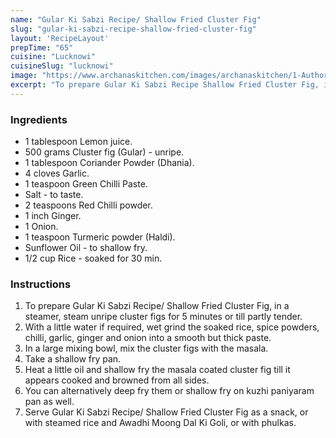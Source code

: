 ---
name: "Gular Ki Sabzi Recipe/ Shallow Fried Cluster Fig"
slug: "gular-ki-sabzi-recipe-shallow-fried-cluster-fig"
layout: 'RecipeLayout'
prepTime: "65"
cuisine: "Lucknowi"
cuisineSlug: "lucknowi"
image: "https://www.archanaskitchen.com/images/archanaskitchen/1-Author/hema/Cluster_Fig_Sabzi_Goolar_Ki_Sabzi_Recipe-1.jpg"
excerpt: "To prepare Gular Ki Sabzi Recipe Shallow Fried Cluster Fig, in a steamer, steam unripe cluster figs for 5 minutes or till partly tender"
---

### Ingredients

- 1 tablespoon Lemon juice.
- 500 grams Cluster fig (Gular) - unripe.
- 1 tablespoon Coriander Powder (Dhania).
- 4 cloves Garlic.
- 1 teaspoon Green Chilli Paste.
- Salt - to taste.
- 2 teaspoons Red Chilli powder.
- 1 inch Ginger.
- 1 Onion.
- 1 teaspoon Turmeric powder (Haldi).
- Sunflower Oil - to shallow fry.
- 1/2 cup Rice - soaked for 30 min.

### Instructions

1. To prepare Gular Ki Sabzi Recipe/ Shallow Fried Cluster Fig, in a steamer, steam unripe cluster figs for 5 minutes or till partly tender.
1. With a little water if required, wet grind the soaked rice, spice powders, chilli, garlic, ginger and onion into a smooth but thick paste.
1. In a large mixing bowl, mix the cluster figs with the masala.
1. Take a shallow fry pan.
1. Heat a little oil and shallow fry the masala coated cluster fig till it appears cooked and browned from all sides.
1. You can alternatively deep fry them or shallow fry on kuzhi paniyaram pan as well.
1. Serve Gular Ki Sabzi Recipe/ Shallow Fried Cluster Fig as a snack, or with steamed rice and Awadhi Moong Dal Ki Goli, or with phulkas.

